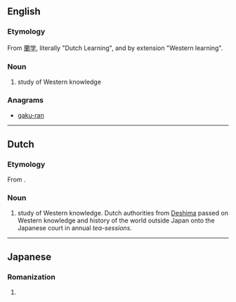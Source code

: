 ==English==
{{wikipedia}}

===Etymology===
From {{etyl|ja|en}} [[蘭学]], literally "Dutch Learning", and by extension "Western learning".

===Noun===
{{en-noun|-}}

# {{label|en|historical}} study of Western knowledge

===Anagrams===
* [[gaku-ran#English|gaku-ran]]

----

==Dutch==

===Etymology===
From {{etyl|ja|nl}} {{m|ja|蘭学|lit=Dutch learning}}.

===Noun===
{{nl-noun||-|-}}

# {{label|nl|historical}} study of Western knowledge. Dutch authorities from [[w:Deshima|Deshima]] passed on Western knowledge and history of the world outside Japan onto the Japanese court in annual ''tea-sessions''.

----

==Japanese==

===Romanization===
{{ja-romaji}}

# {{ja-romanization of|らんがく}}